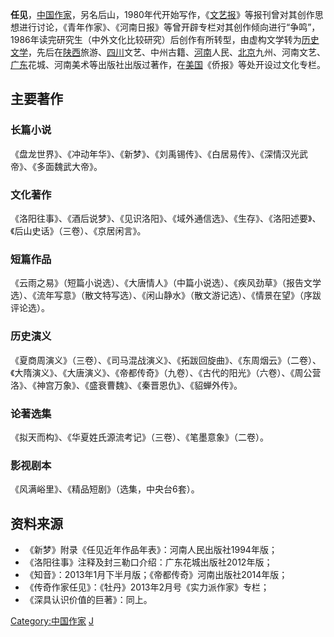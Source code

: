 {{多個問題|
{{no footnotes|time=2013-06-08T06:47:56+00:00}}
{{autobiography|time=2019-01-10}}
{{blpsources|time=2019-01-10}}
}}
'''任见'''，[[中国|中国]][[作家|作家]]，另名后山，1980年代开始写作，《[[文艺报|文艺报]]》等报刊曾对其创作思想进行讨论，《青年作家》、《河南日报》等曾开辟专栏对其创作倾向进行“争鸣”，1986年读完研究生（中外文化比较研究）后创作有所转型，由虚构文学转为[[历史文学|历史文学]]，先后在[[陕西|陕西]]旅游、[[四川|四川]]文艺、中州古籍、[[河南|河南]]人民、[[北京|北京]]九州、河南文艺、[[广东|广东]]花城、河南美术等出版社出版过著作，在[[美国|美国]]《侨报》等处开设过文化专栏。

== 主要著作 ==
=== 长篇小说 ===
《盘龙世界》、《冲动年华》、《新梦》、《刘禹锡传》、《白居易传》、《深情汉光武帝》、《多面魏武大帝》。

=== 文化著作 ===
《洛阳往事》、《酒后说梦》、《见识洛阳》、《域外通信选》、《生存》、《洛阳述要》、《后山史话》（三卷）、《京居闲言》。

=== 短篇作品 ===
《云雨之易》（短篇小说选）、《大唐情人》（中篇小说选）、《疾风劲草》（报告文学选）、《流年写意》（散文特写选）、《闲山静水》（散文游记选）、《情景在望》（序跋评论选）。

=== 历史演义 ===
《夏商周演义》（三卷）、《司马混战演义》、《拓跋回旋曲》、《东周烟云》（二卷）、《大隋演义》、《大唐演义》、《帝都传奇》（九卷）、《古代的阳光》（六卷）、《周公营洛》、《神宫万象》、《盛衰曹魏》、《秦晋恩仇》、《貂蝉外传》。

=== 论著选集 ===
《拟天而构》、《华夏姓氏源流考记》（三卷）、《笔墨意象》（二卷）。

=== 影视剧本 ===
《风满峪里》、《精品短剧》（选集，中央台6套）。

== 资料来源 ==
*《新梦》附录《任见近年作品年表》：河南人民出版社1994年版；
*《洛阳往事》注释及封三勒口介绍：广东花城出版社2012年版；
*《知音》：2013年1月下半月版；《帝都传奇》河南出版社2014年版；
*《传奇作家任见》：《牡丹》2013年2月号《实力派作家》专栏；
*《深具认识价值的巨著》：同上。

{{Normdaten}}
{{DEFAULTSORT:Ren Jian}}
[[Category:中国作家|Category:中国作家]]
[[Category:任姓|J]]